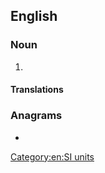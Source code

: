 {{also|zetta-meter}}
==English==
{{rfv|en}}
===Noun===
{{en-noun}}

# {{alternative spelling of|zettametre|from=US|lang=en}}

====Translations====
{{trans-see|zettametre}}

===Anagrams===
* {{anagrams|en|a=aeeemrtttz|zettametre}}

[[Category:en:SI units]]